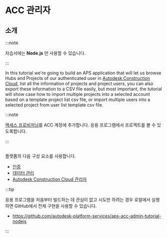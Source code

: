 
# ACC 관리자

## 소개



:::note

자습서에는 **Node.js** 만 사용할 수 있습니다.


:::




In this tutorial we're going to build an APS application that will let us browse Hubs and Projects
of our authenticated user in [Autodesk Construction Cloud](https://www.autodesk.com/products/autodesk-docs/overview),
list all the information of projects and project users, you can also export these information to a CSV
file easily, but most important, the tutorial will show case how to import multiple projects into a selected account
based on a template project list csv file, or import multiple users into a selected project from user list template 
csv file.



:::note

[액세스 프로비저닝](../../01-getting-started/index.mdx#provision-access-in-other-products)를 ACC 계정에 추가합니다.
응용 프로그램에서 프로젝트를 볼 수 있도록합니다.


:::



<Image img={PreviewUrl} />

플랫폼의 다음 구성 요소를 사용합니다.

- [인증](https://aps.autodesk.com/en/docs/oauth/v2/developers_guide/overview)
- [데이터 관리](https://aps.autodesk.com/en/docs/data/v2/developers_guide/overview)
- [Autodesk Construction Cloud 관리자](https://aps.autodesk.com/en/docs/acc/v1/overview/field-guide/admin/)



:::tip

응용 프로그램을 처음부터 빌드하는 데 관심이 없고 시도만 하려는 경우
로컬에서 실행하면 GitHub에서 전체 구현을 사용할 수 있습니다.
- https://github.com/autodesk-platform-services/aps-acc-admin-tutorial-nodejs


:::

